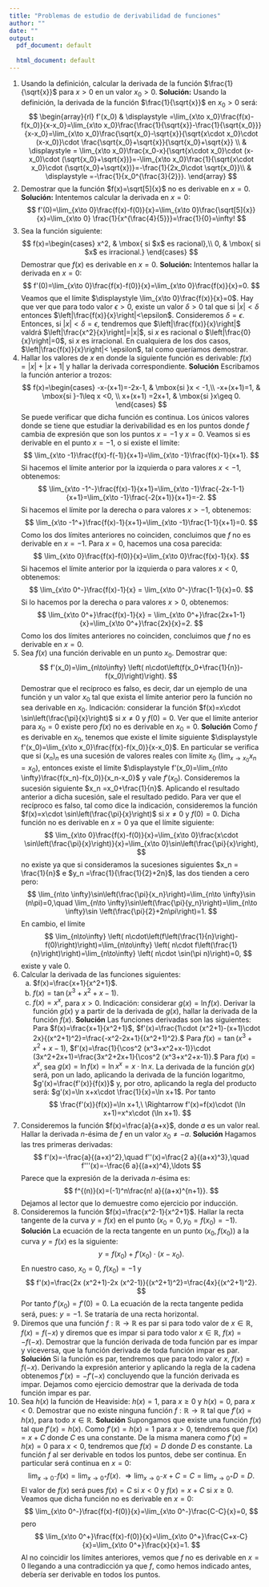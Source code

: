 ```yaml
---
title: "Problemas de estudio de derivabilidad de funciones"
author: ""
date: ""
output:
  pdf_document: default
              
  html_document: default
---
```


1. Usando la definición, calcular la derivada de la función $\frac{1}{\sqrt{x}}$ para $x>0$ en un valor $x_0>0$.\newline\newline
**Solución:**\newline
Usando la definición, la derivada de la función $\frac{1}{\sqrt{x}}$ en $x_0>0$ será:
$$
\begin{array}{rl}
f'(x_0) & \displaystyle =\lim_{x\to x_0}\frac{f(x)-f(x_0)}{x-x_0}=\lim_{x\to x_0}\frac{\frac{1}{\sqrt{x}}-\frac{1}{\sqrt{x_0}}}{x-x_0}=\lim_{x\to x_0}\frac{\sqrt{x_0}-\sqrt{x}}{\sqrt{x\cdot x_0}\cdot (x-x_0)}\cdot \frac{\sqrt{x_0}+\sqrt{x}}{\sqrt{x_0}+\sqrt{x}} \\ & \displaystyle = \lim_{x\to x_0}\frac{x_0-x}{\sqrt{x\cdot x_0}\cdot (x-x_0)\cdot (\sqrt{x_0}+\sqrt{x})}=-\lim_{x\to x_0}\frac{1}{\sqrt{x\cdot x_0}\cdot (\sqrt{x_0}+\sqrt{x})}=-\frac{1}{2x_0\cdot \sqrt{x_0}}\\ & \displaystyle =-\frac{1}{x_0^{\frac{3}{2}}}.
\end{array}
$$
\newpage
1. Demostrar que la función $f(x)=\sqrt[5]{x}$ no es derivable en $x=0$.
\newline\newline
**Solución:**\newline
Intentemos calcular la derivada en $x=0$:
$$
f'(0)=\lim_{x\to 0}\frac{f(x)-f(0)}{x}=\lim_{x\to 0}\frac{\sqrt[5]{x}}{x}=\lim_{x\to 0} \frac{1}{x^{\frac{4}{5}}}=\frac{1}{0}=\infty!
$$
\newpage
1. Sea la función siguiente: 
$$
f(x)=\begin{cases}
x^2, & \mbox{ si $x$ es racional},\\
0, & \mbox{ si $x$ es irracional.}
\end{cases}
$$
Demostrar que $f(x)$ es derivable en $x=0$.
\newline\newline
**Solución:**\newline
Intentemos hallar la derivada en $x=0$:
$$
f'(0)=\lim_{x\to 0}\frac{f(x)-f(0)}{x}=\lim_{x\to 0}\frac{f(x)}{x}=0.
$$
Veamos que el límite $\displaystyle \lim_{x\to 0}\frac{f(x)}{x}=0$. Hay que ver que para todo valor $\epsilon >0$, existe un valor $\delta >0$ tal que si $|x|<\delta$ entonces $\left|\frac{f(x)}{x}\right|<\epsilon$.
\newline
Consideremos $\delta = \epsilon$. Entonces, si $|x|<\delta=\epsilon$, tendremos que $\left|\frac{f(x)}{x}\right|$ valdrá $\left|\frac{x^2}{x}\right|=|x|$, si $x$ es racional o $\left|\frac{0}{x}\right|=0$, si $x$ es irracional. En cualquiera de los dos casos, $\left|\frac{f(x)}{x}\right|< \epsilon$, tal como queríamos demostrar.
\newpage
1. Hallar los valores de $x$ en donde la siguiente función es derivable: $f(x)=|x|+|x+1|$ y hallar la derivada correspondiente.\newline\newline
**Solución**\newline
Escribamos la función anterior a trozos:
$$
f(x)=\begin{cases}
-x-(x+1)=-2x-1, & \mbox{si }x < -1,\\
-x+(x+1)=1, & \mbox{si }-1\leq x <0, \\
x+(x+1) =2x+1, & \mbox{si }x\geq 0.
\end{cases}
$$
Se puede verificar que dicha función es continua. Los únicos valores donde se tiene que estudiar la derivabilidad es en los puntos donde $f$ cambia de expresión que son los puntos $x=-1$ y $x=0$.\newline
Veamos si es derivable en el punto $x=-1$, o si existe el límite:
$$
\lim_{x\to -1}\frac{f(x)-f(-1)}{x+1}=\lim_{x\to -1}\frac{f(x)-1}{x+1}.
$$
Si hacemos el límite anterior por la izquierda o para valores $x<-1$, obtenemos:
$$
\lim_{x\to -1^-}\frac{f(x)-1}{x+1}=\lim_{x\to -1}\frac{-2x-1-1}{x+1}=\lim_{x\to -1}\frac{-2(x+1)}{x+1}=-2.
$$
Si hacemos el límite por la derecha o para valores $x>-1$, obtenemos:
$$
\lim_{x\to -1^+}\frac{f(x)-1}{x+1}=\lim_{x\to -1}\frac{1-1}{x+1}=0.
$$
Como los dos límites anteriores no coinciden, concluimos que $f$ no es derivable en $x=-1$.\newline
Para $x=0$, hacemos una cosa parecida:
$$
\lim_{x\to 0}\frac{f(x)-f(0)}{x}=\lim_{x\to 0}\frac{f(x)-1}{x}.
$$
Si hacemos el límite anterior por la izquierda o para valores $x<0$, obtenemos:
$$
\lim_{x\to 0^-}\frac{f(x)-1}{x} = \lim_{x\to 0^-}\frac{1-1}{x}=0.
$$
Si lo hacemos por la derecha o para valores $x>0$, obtenemos:
$$
\lim_{x\to 0^+}\frac{f(x)-1}{x} = \lim_{x\to 0^+}\frac{2x+1-1}{x}=\lim_{x\to 0^+}\frac{2x}{x}=2.
$$
Como los dos límites anteriores no coinciden, concluimos que $f$ no es derivable en $x=0$.
\newpage
1. Sea $f(x)$ una función derivable en un punto $x_0$. Demostrar que:
$$
f'(x_0)=\lim_{n\to\infty} \left( n\cdot\left(f(x_0+\frac{1}{n})-f(x_0)\right)\right).
$$
Demostrar que el recíproco es falso, es decir, dar un ejemplo de una función y un valor $x_0$ tal que exista el límite anterior pero la función no sea derivable en $x_0$. \newline
Indicación: considerar la función $f(x)=x\cdot \sin\left(\frac{\pi}{x}\right)$ si $x\neq 0$ y $f(0)=0$. Ver que el límite anterior
para $x_0=0$ existe pero $f(x)$ no es derivable en $x_0=0$.
\newline\newline
**Solución**\newline
Como $f$ es derivable en $x_0$, tenemos que existe el límite siguiente $\displaystyle f'(x_0)=\lim_{x\to x_0}\frac{f(x)-f(x_0)}{x-x_0}$. En particular se verifica que si $(x_n)_n$ es una sucesión de valores reales con límite $x_0$ ($\displaystyle\lim_{x\to x_0}x_n =x_0$), entonces existe el límite $\displaystyle f'(x_0)=\lim_{n\to \infty}\frac{f(x_n)-f(x_0)}{x_n-x_0}$ y vale $f'(x_0)$. Consideremos la sucesión siguiente $x_n =x_0+\frac{1}{n}$. Aplicando el resultado anterior a dicha sucesión, sale el resultado pedido.\newline
Para ver que el recíproco es falso, tal como dice la indicación, consideremos la función $f(x)=x\cdot \sin\left(\frac{\pi}{x}\right)$ si $x\neq 0$ y $f(0)=0$. Dicha función no es derivable en $x=0$ ya que el límite siguiente:
$$
\lim_{x\to 0}\frac{f(x)-f(0)}{x}=\lim_{x\to 0}\frac{x\cdot \sin\left(\frac{\pi}{x}\right)}{x}=\lim_{x\to 0}\sin\left(\frac{\pi}{x}\right),
$$
no existe ya que si consideramos la sucesiones siguientes $x_n = \frac{1}{n}$ e $y_n =\frac{1}{\frac{1}{2}+2n}$, las dos tienden a cero pero:
$$
\lim_{n\to \infty}\sin\left(\frac{\pi}{x_n}\right)=\lim_{n\to \infty}\sin (n\pi)=0,\quad \lim_{n\to \infty}\sin\left(\frac{\pi}{y_n}\right)=\lim_{n\to \infty}\sin \left(\frac{\pi}{2}+2n\pi\right)=1.
$$
En cambio, el límite 
$$
\lim_{n\to\infty} \left( n\cdot\left(f\left(\frac{1}{n}\right)-f(0)\right)\right)=\lim_{n\to\infty} \left( n\cdot f\left(\frac{1}{n}\right)\right)=\lim_{n\to\infty} \left( n\cdot \sin(\pi n)\right)=0,
$$
existe y vale $0$.
\newpage
1. Calcular la derivada de las funciones siguientes:
    a) $f(x)=\frac{x+1}{x^2+1}$.
    a) $f(x)=\tan (x^3+x^2+x-1)$.
    a) $f(x)=x^x$, para $x>0$. Indicación: considerar $g(x)=\ln f(x)$. Derivar la función $g(x)$ y a partir de la derivada de $g(x)$, hallar la derivada de la función $f(x)$.
\newline\newline
**Solución**\newline
Las funciones derivadas son las siguientes:\newline
Para $f(x)=\frac{x+1}{x^2+1}$, $f'(x)=\frac{1\cdot (x^2+1)-(x+1)\cdot 2x}{(x^2+1)^2}=\frac{-x^2-2x+1}{(x^2+1)^2}.$\newline
Para $f(x)=\tan (x^3+x^2+x-1)$, $f'(x)=\frac{1}{\cos^2 (x^3+x^2+x-1)}\cdot (3x^2+2x+1)=\frac{3x^2+2x+1}{\cos^2 (x^3+x^2+x-1)}.$\newline
Para $f(x)=x^x$, sea $g(x)=\ln f(x)=\ln x^x = x\cdot \ln x$. La derivada de la función $g(x)$ será, pon un lado, aplicando la derivada de la función logaritmo, $g'(x)=\frac{f'(x)}{f(x)}$ y, por otro, aplicando la regla del producto será: $g'(x)=\ln x+x\cdot \frac{1}{x}=\ln x+1$. Por tanto 
$$
\frac{f'(x)}{f(x)}=\ln x+1,\ \Rightarrow f'(x)=f(x)\cdot (\ln x+1)=x^x\cdot (\ln x+1).
$$
\newpage
1. Consideremos la función $f(x)=\frac{a}{a+x}$, donde $a$ es un valor real. Hallar la derivada $n$-ésima de $f$ en un valor $x_0\neq -a$.\newline\newline
**Solución**\newline
Hagamos las tres primeras derivadas:
$$
f'(x)=-\frac{a}{(a+x)^2},\quad f''(x)=\frac{2 a}{(a+x)^3},\quad f'''(x)=-\frac{6 a}{(a+x)^4},\ldots
$$
Parece que la expresión de la derivada $n$-ésima es:
$$
f^{(n)}(x)=(-1)^n\frac{n! a}{(a+x)^{n+1}}.
$$
Dejamos al lector que lo demuestre como ejercicio por inducción.
\newpage
1. Consideremos la función $f(x)=\frac{x^2-1}{x^2+1}$. Hallar la recta tangente de la curva $y=f(x)$ en el punto $(x_0=0,y_0=f(x_0)=-1)$.
\newline\newline
**Solución**\newline
La ecuación de la recta tangente en un punto $(x_0,f(x_0))$ a la curva $y=f(x)$ es la siguiente:
$$
y=f(x_0)+f'(x_0)\cdot (x-x_0).
$$
En nuestro caso, $x_0=0$, $f(x_0)=-1$ y
$$
f'(x)=\frac{2x (x^2+1)-2x (x^2-1)}{(x^2+1)^2}=\frac{4x}{(x^2+1)^2}.
$$
Por tanto $f'(x_0)=f'(0)=0$. La ecuación de la recta tangente pedida será, pues:
$y=-1.$ Se trataría de una recta horizontal.
\newpage
1. Diremos que una función $f:\mathbb{R}\longrightarrow \mathbb{R}$ es par si para todo valor de $x\in\mathbb{R}$, $f(x)=f(-x)$ y diremos que es impar si para todo valor $x\in\mathbb{R}$, $f(x)=-f(-x)$. Demostrar que la función derivada de toda función par es impar y viceversa, que la función derivada de toda función impar es par.\newline\newline
**Solución**\newline
Si la función es par, tendremos que para todo valor $x$, $f(x)=f(-x)$. Derivando la expresión anterior y aplicando la regla de la cadena obtenemos $f'(x)=-f'(-x)$ concluyendo que la función derivada es impar. Dejamos como ejercicio demostrar que la derivada de toda función impar es par.
\newpage
1. Sea $h(x)$ la función de Heaviside: $h(x)=1$, para $x\geq 0$ y $h(x)=0$, para $x<0$. Demostrar que no existe ninguna función $f:\mathbb{R}\longrightarrow\mathbb{R}$ tal que $f'(x)=h(x)$, para todo $x\in\mathbb{R}$. \newline\newline
**Solución**\newline
Supongamos que existe una función $f(x)$ tal que $f'(x)=h(x)$.\newline
Como $f'(x)=h(x)=1$ para $x>0$, tendremos que $f(x)=x+C$ donde $C$ es una constante.\newline
De la misma manera como $f'(x)=h(x)=0$ para $x<0$, tendremos que $f(x)=D$ donde $D$ es constante.
La función $f$ al ser derivable en todos los puntos, debe ser continua. En particular será continua en $x=0$:
$$
\lim_{x\to 0^-} f(x)=\lim_{x\to 0^+} f(x).\ \Rightarrow \lim_{x\to 0^-} x+C =C=\lim_{x\to 0^+} D =D.
$$
El valor de $f(x)$ será pues $f(x)=C$ si $x<0$ y $f(x)=x+C$ si $x\geq 0$. Veamos que dicha función no es derivable en $x=0$:
$$
\lim_{x\to 0^-}\frac{f(x)-f(0)}{x}=\lim_{x\to 0^-}\frac{C-C}{x}=0,
$$
pero
$$
\lim_{x\to 0^+}\frac{f(x)-f(0)}{x}=\lim_{x\to 0^+}\frac{C+x-C}{x}=\lim_{x\to 0^+}\frac{x}{x}=1.
$$
Al no coincidir los límites anteriores, vemos que $f$ no es derivable en $x=0$ llegando a una contradicción ya que $f$, como hemos indicado antes, debería ser derivable en todos los puntos.



